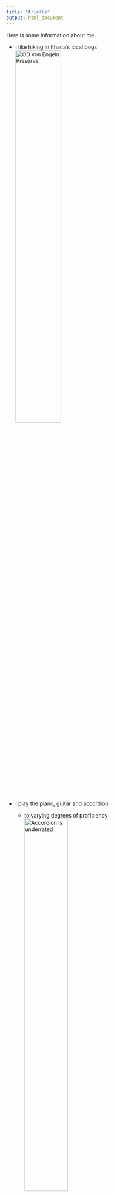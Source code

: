 ```yaml
---
title: "Arielle"
output: html_document
---
```


Here is some information about me:

* I like hiking in Ithaca's local bogs  
![OD von Engeln Preserve](https://natureconservancy-h.assetsadobe.com/is/image/content/dam/tnc/nature/en/photos/CJG_8840.jpg){width=50%}

* I play the piano, guitar and accordion  
  + to varying degrees of proficiency  
![Accordion is underrated](https://www.arcadalive.com/wp-content/uploads/2018/08/accordion.jpg){width=50%}
* I read poetry collections before falling asleep  
![A good book I read recently](https://www.pulitzer.org/cms/sites/default/files/content/81m2-tph2bl.jpg){width=25%}

